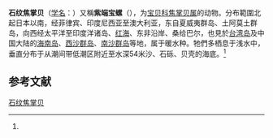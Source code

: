 {{Speciesbox
| name = 石纹焦掌贝
| status = 
| status_system = 
| image = Purpuradusta fimbriata.jpg
| genus = Palmadusta
| species = fimbriata
| authority = (Gmelin, 1791)<ref name='id10687'>{{cite web| url =http://www.bioinfo.cn/db05/BjdwSpecies.php?action=view&id=10687| title =石纹焦掌贝| work =《中国动物物种编目数据库》| publisher =中国科学院微生物研究所| author =中国科学院动物研究所| accessdate =2009-04-28| deadurl =yes| archiveurl =https://web.archive.org/web/20131203122335/http://www.bioinfo.cn/db05/BjdwSpecies.php?action=view| archivedate =2013-12-03}}</ref>
}}

'''石纹焦掌贝'''（[[学名|学名]]：{{lang|la|''Palmadusta fimbriata''}}）又稱'''紫端宝螺'''（''{{lang|la|Cypraea fimbriata}}''），为[[宝贝科|宝贝科]][[焦掌贝属|焦掌贝属]]的动物。分布範圍北起日本以南，经菲律宾、印度尼西亚至澳大利亚，东自夏威夷群岛、土阿莫土群岛，向西经太平洋至印度洋诸岛、[[红海|红海]]、东非沿岸、桑给巴尔，也見於[[台湾岛|台湾岛]]及中国大陆的[[海南岛|海南岛]]、[[西沙群岛|西沙群岛]]、[[南沙群岛|南沙群岛]]等地，属于暖水种。牠們多栖息于浅水中，垂直分布于从潮间带低潮区附近至水深54米沙、石砾、贝壳的海底。<ref name='id10687'/>

== 参考文献 ==
{{reflist}}

{{Commons category|Purpuradusta fimbriata}}
{{Taxonbar|from=Q3008850}}

[[Category:焦掌贝属|石纹焦掌贝]]


{{软体动物小作品}}